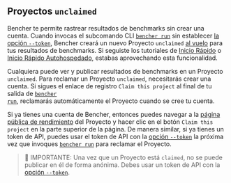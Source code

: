 ## Proyectos `unclaimed`

Bencher te permite rastrear resultados de benchmarks sin crear una cuenta. Cuando invocas el subcomando CLI <code><a href="/es/docs/explanation/bencher-run/">bencher run</a></code> sin establecer [la opción `--token`][token option], Bencher creará un nuevo Proyecto `unclaimed` [al vuelo][on the fly projects] para tus resultados de benchmarks. Si seguiste los tutoriales de [Inicio Rápido][quick start] o [Inicio Rápido Autohospedado][self-hosted quick start], estabas aprovechando esta funcionalidad.

Cualquiera puede ver y publicar resultados de benchmarks en un Proyecto `unclaimed`. Para reclamar un Proyecto `unclaimed`, necesitarás crear una cuenta. Si sigues el enlace de registro `Claim this project` al final de tu salida de <code><a href="/es/docs/explanation/bencher-run/">bencher run</a></code>, reclamarás automáticamente el Proyecto cuando se cree tu cuenta.

Si ya tienes una cuenta de Bencher, entonces puedes navegar a la [página pública de rendimiento][bencher perf] del Proyecto y hacer clic en el botón `Claim this project` en la parte superior de la página. De manera similar, si ya tienes un token de API, puedes usar el token de API con la [opción `--token`][token option] la próxima vez que invoques <code><a href="/es/docs/explanation/bencher-run/">bencher run</a></code> para reclamar el Proyecto.

> 🐰 IMPORTANTE: Una vez que un Proyecto está `claimed`, no se puede publicar en él de forma anónima. Debes usar un token de API con la [opción `--token`][token option].

[token option]: /es/docs/explanation/bencher-run/#--token-token
[on the fly projects]: #on-the-fly-projects
[quick start]: /es/docs/tutorial/quick-start/
[self-hosted quick start]: /es/docs/tutorial/docker/
[bencher perf]: /perf
